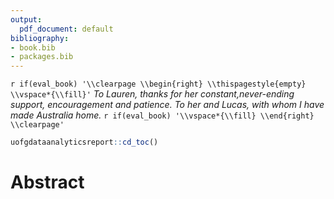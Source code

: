 ```yaml
---
output:
  pdf_document: default
bibliography:
- book.bib
- packages.bib
---
```


`r if(eval_book) '\\clearpage \\begin{right} \\thispagestyle{empty} \\vspace*{\\fill}'`
*To Lauren, thanks for her constant,never-ending support, encouragement and patience.*
*To her and Lucas,  with whom I have made Australia home.*
`r if(eval_book) '\\vspace*{\\fill} \\end{right} \\clearpage'`

\newpage

```r
uofgdataanalyticsreport::cd_toc()
```

# Abstract {-}




\newpage